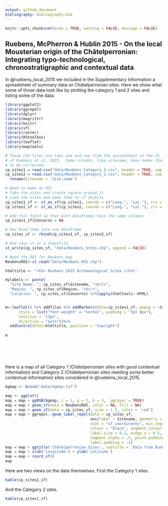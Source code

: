 ```yaml
---
output: github_document
bibliography: bibliography.bib
---
```


```r

knitr::opts_chunk$set(echo = TRUE, warning = FALSE, message = FALSE)

```


## Ruebens, McPherron & Hublin 2015 - On the local Mousterian origin of the Châtelperronian: Integrating typo-technological, chronostratigraphic and contextual data

In @ruebens_local_2015 we included in the Supplementary Information a spreadsheet of summary data on Châtelperronian sites.  Here we show what some of those data look like by plotting the category 1 and 2 sites and listing some of the data.

```r

library(ggplot2)
library(ggrepel)
library(dplyr)
library(magrittr)
library(knitr)
library(sf)
library(raster)
library(RStoolbox)
library(leaflet)
library(maptools)

# These CSV files are tabs one and two from the spreadsheet in the SI
# of Ruebens et al. 2015.  Some columns, like sitename, have names that need 
# to be corrected.
cp_sites1 = read.csv("data/Reubens_Category_1.csv", header = TRUE, sep = ',')%>%rename(Sitename = 'Site.name')
cp_sites2 = read.csv("data/Reubens_Category_2.csv", header = TRUE, sep = ',') %>%
  rename(Sitename = 'Site.name')

```


```r

# Need to make an ROI
# Take the sites and create square around it
# Load the sites and make them to sf objects 
cp_sites1_sf <- st_as_sf(cp_sites1, coords = c("Long.", "Lat."), crs = 4326, agr = "constant")
cp_sites2_sf <- st_as_sf(cp_sites2, coords = c("Long.", "Lat."), crs = 4326, agr = "constant")

# Add this field so that both dataframes have the same columns
cp_sites1_sf$Concerns = NA

# Row bind them into one dataframe
cp_sites_sf <- rbind(cp_sites1_sf, cp_sites2_sf)

# And save it as a shapefile
st_write(cp_sites_sf, "data/Reubens_Sites.shp", append = FALSE)

# Read the ROI for Reubens map 
ReubensROI<-st_read("data/Reubens_ROI.shp")

```



```r

htmltitle <- "<h5> Reubens 2015 Archaeological Sites </h5>"

mylabels <- paste(
  "Site Name: ", cp_sites_sf$Sitename, "<br/>",
  "Region: ", cp_sites_sf$Region, "<br/>",
  "Location: ", cp_sites_sf$Concerns) %>%lapply(htmltools::HTML)


m<-leaflet() %>% addTiles %>% addMarkers(data=cp_sites1_sf, popup = ~Sitename,label=mylabels,labelOptions = labelOptions( 
      style = list("font-weight" = "normal", padding = "3px 8px"), 
      textsize = "13px", 
      direction = "auto"))%>%
  addControl(html=htmltitle, position = "topright")
  
m







```


Here is a map of all Category 1 (Châtelperronian sites with good contextual information) and Category 2 (Châtelperronian sites needing some better contextual information) sites considered in @ruebens_local_2015.

```r

bgmap <- brick("data/bgmap.tif")

map <- ggplot()
map = map + ggRGB(bgmap, r = 1, g = 2, b = 3,  ggLayer = TRUE)
map = map + geom_sf(data = ReubensROI, color = NA, fill = NA)
map = map + geom_sf(data = cp_sites_sf, size = 1.5, color = 'red')
map = map + ggrepel::geom_label_repel(data = cp_sites_sf,
                                      aes(label = Sitename, geometry = geometry),
                                      stat = "sf_coordinates", min.segment.length = 0,
                                      colour = "black", segment.colour = "black",
                                      label.size = 0.2, nudge_x = 0.5, size = 1,
                                      segment.alpha = .5, point.padding = .1,
                                      label.padding = .1)
map = map + ggtitle('Châtelperronian Sites', subtitle = 'Data from Ruebens et al. 2015')
map = map + xlab('Longitude') + ylab('Latitude')
map = map + coord_sf()
map 

```

Here are two views on the data themselves.  First the Category 1 sites.

```r

kable(cp_sites1_sf)

```


And the Category 2 sites.

```r

kable(cp_sites1_sf)

```

